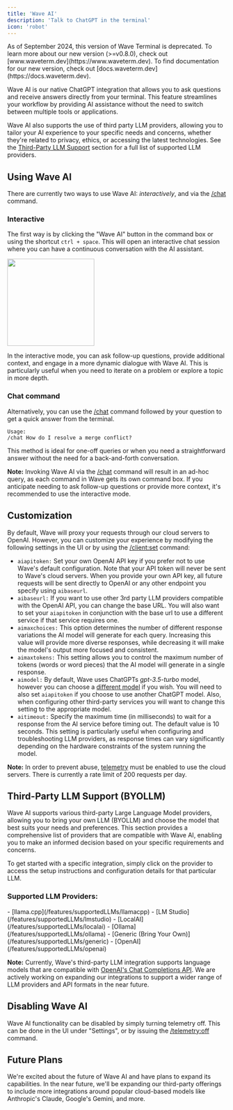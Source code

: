 ```yaml
---
title: 'Wave AI'
description: 'Talk to ChatGPT in the terminal'
icon: 'robot'
---
```


<Warning>
As of September 2024, this version of Wave Terminal is deprecated. To learn more about our new version (>=v0.8.0), check out [www.waveterm.dev](https://www.waveterm.dev). To find documentation for our new version, check out [docs.waveterm.dev](https://docs.waveterm.dev).
</Warning>

Wave AI is our native ChatGPT integration that allows you to ask questions and receive answers directly from your terminal. This feature streamlines your workflow by providing AI assistance without the need to switch between multiple tools or applications.

Wave AI also supports the use of third party LLM providers, allowing you to tailor your AI experience to your specific needs and concerns, whether they're related to privacy, ethics, or accessing the latest technologies. See the [Third-Party LLM Support](#third-party-llm-support-byollm) section for a full list of supported LLM providers.

## Using Wave AI
​There are currently two ways to use Wave AI: *interactively*, and via the [/chat](/reference/slashcommands#chat) command.

### Interactive

The first way is by clicking the "Wave AI" button in the command box or using the shortcut `ctrl + space`. This will open an interactive chat session where you can have a continuous conversation with the AI assistant.

<img height="200" src="/images/waveai.gif" />

In the interactive mode, you can ask follow-up questions, provide additional context, and engage in a more dynamic dialogue with Wave AI. This is particularly useful when you need to iterate on a problem or explore a topic in more depth.

### Chat command
Alternatively, you can use the [/chat](/reference/slashcommands#chat) command followed by your question to get a quick answer from the terminal.
```x
Usage:
/chat How do I resolve a merge conflict?
```

This method is ideal for one-off queries or when you need a straightforward answer without the need for a back-and-forth conversation.

**Note:** Invoking Wave AI via the [/chat](/reference/slashcommands#chat) command will result in an ad-hoc query, as each command in Wave gets its own command box. If you anticipate needing to ask follow-up questions or provide more context, it's recommended to use the interactive mode.

## Customization

By default, Wave will proxy your requests through our cloud servers to OpenAI. However, you can customize your experience by modifying the following settings in the UI or by using the [/client:set](/reference/slashcommands#client-set) command:

- `aiapitoken:` Set your own OpenAI API key if you prefer not to use Wave's default configuration. Note that your API token will never be sent to Wave's cloud servers. When you provide your own API key, all future requests will be sent directly to OpenAI or any other endpoint you specify using `aibaseurl`.
- `aibaseurl:` If you want to use other 3rd party LLM providers compatible with the OpenAI API, you can change the base URL. You will also want to set your `aiapitoken` in conjunction with the base url to use a different service if that service requires one.
- `aimaxchoices:` This option determines the number of different response variations the AI model will generate for each query. Increasing this value will provide more diverse responses, while decreasing it will make the model's output more focused and consistent.
- `aimaxtokens:` This setting allows you to control the maximum number of tokens (words or word pieces) that the AI model will generate in a single response.
- `aimodel:` By default, Wave uses ChatGPTs *gpt-3.5-turbo* model, however you can choose a [different model](https://platform.openai.com/docs/models/overview) if you wish. You will need to also set `aiapitoken` if you choose to use another ChatGPT model. Also, when configuring other third-party services you will want to change this setting to the appropriate model.
- `aitimeout:` Specify the maximum time (in milliseconds) to wait for a response from the AI service before timing out. The default value is 10 seconds. This setting is particularly useful when configuring and troubleshooting LLM providers, as response times can vary significantly depending on the hardware constraints of the system running the model.

**Note:** In order to prevent abuse, [telemetry](/reference/telemetry) must be enabled to use the cloud servers. There is currently a rate limit of 200 requests per day.

## Third-Party LLM Support (BYOLLM)
Wave AI supports various third-party Large Language Model providers, allowing you to bring your own LLM (BYOLLM) and choose the model that best suits your needs and preferences. This section provides a comprehensive list of providers that are compatible with Wave AI, enabling you to make an informed decision based on your specific requirements and concerns.

To get started with a specific integration, simply click on the provider to access the setup instructions and configuration details for that particular LLM.

### Supported LLM Providers:
<AccordionGroup>
  <Accordion title="Local LLM Providers">
    - [llama.cpp](/features/supportedLLMs/llamacpp)
    - [LM Studio](/features/supportedLLMs/lmstudio)
    - [LocalAI](/features/supportedLLMs/localai)
    - [Ollama](/features/supportedLLMs/ollama)
    - [Generic (Bring Your Own)](/features/supportedLLMs/generic)

  </Accordion>
</AccordionGroup>

<AccordionGroup>
  <Accordion title="Cloud-based LLM Providers">
    - [OpenAI](/features/supportedLLMs/openai)
  </Accordion>
</AccordionGroup>


**Note:** Currently, Wave's third-party LLM integration supports language models that are compatible with [OpenAI's Chat Completions API](https://platform.openai.com/docs/api-reference/chat). We are actively working on expanding our integrations to support a wider range of LLM providers and API formats in the near future.

## Disabling Wave AI

Wave AI functionality can be disabled by simply turning telemetry off. This can be done in the UI under "Settings", or by issuing the [/telemetry:off](/reference/slashcommands#telemetry-off) command.

## Future Plans
We're excited about the future of Wave AI and have plans to expand its capabilities. In the near future, we'll be expanding our third-party offerings to include more integrations around popular cloud-based models like Anthropic's Claude, Google's Gemini, and more.